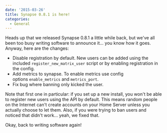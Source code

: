 ```yaml
---
date: '2015-03-26'
title: Synapse 0.8.1 is here!
categories:
  - General
---
```


Heads up that we released Synapse 0.8.1 a little while back, but we've all been too busy writing software to announce it... you know how it goes. Anyway, here are the changes:
<ul>
	<li>Disable registration by default. New users can be added using the included <code>register_new_matrix_user</code> script or by enabling registration in the config.</li>
	<li>Add metrics to synapse. To enable metrics use config options <code>enable_metrics</code> and <code>metrics_port</code>.</li>
	<li>Fix bug where banning only kicked the user.</li>
</ul>
Note that first one in particular: if you set up a new install, you won't be able to register new users using the API by default. This means random people on the Internet can't create accounts on your Home Server unless you actually choose to let them. Also, if you were trying to ban users and noticed that didn't work... yeah, we fixed that.

Okay, back to writing software again!